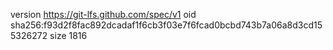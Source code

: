 version https://git-lfs.github.com/spec/v1
oid sha256:f93d2f8fac892dcadaf1f6cb3f03e7f6fcad0bcbd743b7a06a8d3cd155326272
size 1816
